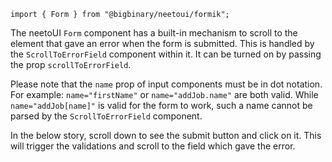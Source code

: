 `import { Form } from "@bigbinary/neetoui/formik";`

The neetoUI `Form` component has a built-in mechanism to scroll to the element that gave
an error when the form is submitted. This is handled by the `ScrollToErrorField` component within it.
It can be turned on by passing the prop `scrollToErrorField`.

Please note that the `name` prop of input components must be in dot notation. For example:
`name="firstName"` or `name="addJob.name"` are both valid. While `name="addJob[name]"` is valid
for the form to work, such a name cannot be parsed by the `ScrollToErrorField` component.

In the below story, scroll down to see the submit button and click on it. This will trigger
the validations and scroll to the field which gave the error.
